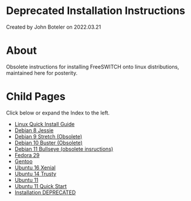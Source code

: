 
# Deprecated Installation Instructions 

 Created by  John Boteler on 2022.03.21

# About

Obsolete instructions for installing FreeSWITCH onto linux distributions, maintained here for posterity.

  
# Child Pages

Click below or expand the Index to the left.

* [Linux Quick Install Guide](./Linux-Quick-Install-Guide_1966854.mdx#download)
* [Debian 8 Jessie](./Debian-8-Jessie/index.mdx#about)
* [Debian 9 Stretch (Obsolete)](./15139022.mdx#about)
* [Debian 10 Buster (Obsolete)](./25460805.mdx#about)
* [Debian 11 Bullseye (obsolete insructions)](./61210850.mdx#about)
* [Fedora 29](./Fedora-29_17695908.mdx#about)
* [Gentoo](./Gentoo/index.mdx)
* [Ubuntu 16 Xenial](./Ubuntu-16-Xenial_10683647.mdx)
* [Ubuntu 14 Trusty](./Ubuntu-14-Trusty_10682782.mdx#about)
* [Ubuntu 11](./Ubuntu-11_9633808.mdx#about)
* [Ubuntu 11 Quick Start](./Ubuntu-11-Quick-Start_13173945.mdx#--)
* [Installation DEPRECATED](./Installation-DEPRECATED_3965540.mdx#errors)
  
  

